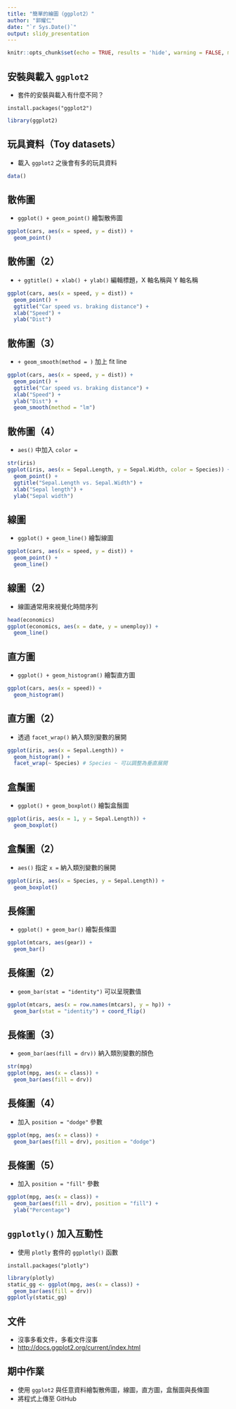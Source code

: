 ```yaml
---
title: "簡單的繪圖（ggplot2）"
author: "郭耀仁"
date: "`r Sys.Date()`"
output: slidy_presentation
---
```


```r
knitr::opts_chunk$set(echo = TRUE, results = 'hide', warning = FALSE, message = FALSE)
```

## 安裝與載入 `ggplot2`

- 套件的安裝與載入有什麼不同？

```
install.packages("ggplot2")
```

```r
library(ggplot2)
```

## 玩具資料（Toy datasets）

- 載入 `ggplot2` 之後會有多的玩具資料

```r
data()
```

## 散佈圖

- `ggplot() + geom_point()` 繪製散佈圖

```r
ggplot(cars, aes(x = speed, y = dist)) + 
  geom_point()
```

## 散佈圖（2）

- `+ ggtitle() + xlab() + ylab()` 編輯標題，X 軸名稱與 Y 軸名稱

```r
ggplot(cars, aes(x = speed, y = dist)) +
  geom_point() +
  ggtitle("Car speed vs. braking distance") +
  xlab("Speed") + 
  ylab("Dist")
```

## 散佈圖（3）

- `+ geom_smooth(method = )` 加上 fit line

```r
ggplot(cars, aes(x = speed, y = dist)) +
  geom_point() +
  ggtitle("Car speed vs. braking distance") +
  xlab("Speed") +
  ylab("Dist") +
  geom_smooth(method = "lm")
```

## 散佈圖（4）

- `aes()` 中加入 `color = `

```r
str(iris)
ggplot(iris, aes(x = Sepal.Length, y = Sepal.Width, color = Species)) +
  geom_point() +
  ggtitle("Sepal.Length vs. Sepal.Width") +
  xlab("Sepal length") +
  ylab("Sepal width")
```

## 線圖

- `ggplot() + geom_line()` 繪製線圖

```r
ggplot(cars, aes(x = speed, y = dist)) + 
  geom_point() +
  geom_line()
```

## 線圖（2）

- 線圖通常用來視覺化時間序列

```r
head(economics)
ggplot(economics, aes(x = date, y = unemploy)) + 
  geom_line()
```

## 直方圖

- `ggplot() + geom_histogram()` 繪製直方圖

```r
ggplot(cars, aes(x = speed)) +
  geom_histogram()
```

## 直方圖（2）

- 透過 `facet_wrap()` 納入類別變數的展開

```r
ggplot(iris, aes(x = Sepal.Length)) +
  geom_histogram() +
  facet_wrap(~ Species) # Species ~ 可以調整為垂直展開
```

## 盒鬚圖

- `ggplot() + geom_boxplot()` 繪製盒鬚圖

```r
ggplot(iris, aes(x = 1, y = Sepal.Length)) +
  geom_boxplot()
```

## 盒鬚圖（2）

- `aes()` 指定 `x = ` 納入類別變數的展開

```r
ggplot(iris, aes(x = Species, y = Sepal.Length)) +
  geom_boxplot()
```

## 長條圖

- `ggplot() + geom_bar()` 繪製長條圖

```r
ggplot(mtcars, aes(gear)) + 
  geom_bar()
```

## 長條圖（2）

- `geom_bar(stat = "identity")` 可以呈現數值

```r
ggplot(mtcars, aes(x = row.names(mtcars), y = hp)) +
  geom_bar(stat = "identity") + coord_flip()
```

## 長條圖（3）

- `geom_bar(aes(fill = drv))` 納入類別變數的顏色

```r
str(mpg)
ggplot(mpg, aes(x = class)) +
  geom_bar(aes(fill = drv))
```

## 長條圖（4）

- 加入 `position = "dodge"` 參數

```r
ggplot(mpg, aes(x = class)) +
  geom_bar(aes(fill = drv), position = "dodge")
```

## 長條圖（5）

- 加入 `position = "fill"` 參數

```r
ggplot(mpg, aes(x = class)) +
  geom_bar(aes(fill = drv), position = "fill") +
  ylab("Percentage")
```

## `ggplotly()` 加入互動性

- 使用 `plotly` 套件的 `ggplotly()` 函數

```
install.packages("plotly")
```

```r
library(plotly)
static_gg <- ggplot(mpg, aes(x = class)) +
  geom_bar(aes(fill = drv))
ggplotly(static_gg)
```

## 文件

- 沒事多看文件，多看文件沒事
- <http://docs.ggplot2.org/current/index.html>

## 期中作業

- 使用 `ggplot2` 與任意資料繪製散佈圖，線圖，直方圖，盒鬚圖與長條圖
- 將程式上傳至 GitHub
